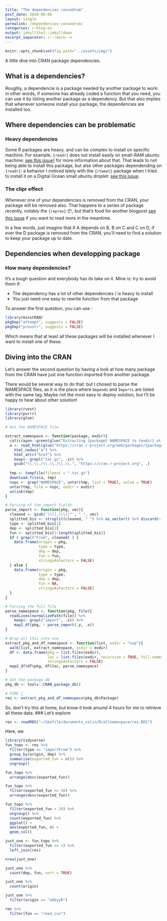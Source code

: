 ```yaml
---
title: "The dependencies conundrum"
post_date: 2018-06-06
layout: single
permalink: /dependencies-conundrum/
categories: r-blog-en
output: jekyllthat::jekylldown
excerpt_separator: <--!more--> 
---
```


```r
knitr::opts_chunk$set(fig.path="../assets/img/")
```

A little dive into CRAN package dependencies.

## What is a dependencies? 

Roughly, a dependencie is a package needed by another package to work: in other words, if someone has already coded a function that you need, you can use it by listing another package as a dependency. But that also implies that whenever someone install your package, the dependencies are installed too. 

## Where dependencies can be problematic 

### Heavy dependencies

Some R packages are heavy, and can be complex to install on specific machine. For example, `{readr}` does not install easily on small-RAM ubuntu machine: [see this issue](https://github.com/tidyverse/readr/issues/544)] for more information about that. That leads to not being able to install this package, but also other packages dependending on `{readr}`: a behavior I noticed lately with the `{rtweet}` package when I tried to install it on a Digital Ocean small ubuntu droplet: [see this issue](https://github.com/mkearney/rtweet/issues/246).

### The clipr effect

Whenever one of your dependencies is removed from the CRAN, your package will be removed also. That happens to a series of package recently, notably the `{reprex}` 📦, but that's food for another blogpost [see this issue](https://github.com/mdlincoln/clipr/issues/30) if you want to read more in the meantime. 

In a few words, just imagine that if A depends on B, B on C and C on D, if ever the D package is removed from the CRAN, you'll need to find a solution to keep your package up to date. 

## Dependencies when developping package

### How many dependencies? 

It's a tough question and everybody has its take on it. Mine is: try to avoid them if:

+ The dependency has a lot of other dependencies / is heavy to install 
+ You just need one easy to rewrite function from that package

To answer the first question, you can use : 

```r
library(miniCRAN)
pkgDep("attempt", suggests = FALSE)
pkgDep("proustr", suggests = FALSE)
```
Which means that at least all these packages will be installed whenever I want to install one of these. 

## Diving into the CRAN 

Let's answer the second question by having a look at how many package from the CRAN have just one function imported from another package. 

There would be several way to do that: but I chosed to parse the NAMESPACE files, as it is the place where `Depends` and `Imports` are listed with the same tag. Maybe not the most easy to deploy solution, but I'll be happy to hear about other solution! 

```r
library(rvest)
library(purrr)
library(glue)

# Get the NAMESPACE file

extract_namespace <- function(package, exdir){
  cat(crayon::green(glue("Extracting {package} NAMESPACE to {exdir} at {Sys.time()}.")), sep = "\n")
  a <- read_html(glue("https://cran.r-project.org/web/packages/{package}/index.html")) %>%
    html_nodes("a") %>%
    html_attr("href") %>%
    keep(~ grepl("tar.gz", .x)) %>%
    gsub("\\.\\./\\.\\./\\.\\.", "https://cran.r-project.org", .)
  
  tmp <- tempfile(fileext = ".tar.gz")
  download.file(a, tmp)
  nspc <- grep("NAMESPACE", untar(tmp, list = TRUE), value = TRUE)
  untar(tmp, file = nspc, exdir = exdir)
  unlink(tmp)
}

# Parsing of the import fields
parse_import <- function(pkg, vec){
  cleaned <- gsub('\\(|,|\\)|"', " ", vec) 
  splitted_bis <- strsplit(cleaned, " ") %>% as_vector() %>% discard(~ nchar(.x) == 0)
  type <- splitted_bis[1]
  dep <- splitted_bis[2]
  fun <- splitted_bis[3:length(splitted_bis)]
  if ( grepl("From", cleaned) ) {
    data.frame(origin = pkg, 
               type = type, 
               dep = dep, 
               fun = fun, 
               stringsAsFactors = FALSE)
  } else {
    data.frame(origin = pkg,
               type = type, 
               dep = dep, 
               fun = NA, 
               stringsAsFactors = FALSE)
  }
}

# Parsing the full file
parse_namespace <- function(pkg, file){
  readLines(normalizePath(file)) %>%
    keep(~ grepl("import", .x)) %>%
    map2_df(pkg, ~ parse_import(.y, .x))
}

# Wrap all this into one
extract_pkg_and_df_namespace <- function(list, exdir = "nsp"){
  walk(list, extract_namespace, exdir = exdir)
  df <- data.frame(pkg = list.files(exdir), 
                   loc = list.files(exdir, recursive = TRUE, full.names = TRUE), 
                   stringsAsFactors = FALSE)
  map2_df(df$pkg, df$loc, parse_namespace)
}

# Get the package db
pkg_db <- tools::CRAN_package_db()

# FIRE 🛫 
res <- extract_pkg_and_df_namespace(pkg_db$Package)
```

So, don't try this at home, but know it took around 4 hours for me to retrieve all these data. 
### Let's explore 

```r
res <- readRDS("~/Seafile/documents_colin/R/allnamespace/res.RDS")
```

Here, we 

```r
library(tidyverse)
fun_topo <- res %>%
  filter(type == "importFrom") %>%
  group_by(origin, dep) %>%
  summarise(exported_fun = n()) %>%
  ungroup()

fun_topo %>%
  arrange(desc(exported_fun))

fun_topo %>%
  filter(exported_fun >= 50) %>%
  arrange(desc(exported_fun)) 

fun_topo %>%
  filter(exported_fun < 30) %>%
  ungroup() %>%
  count(exported_fun) %>%
  ggplot() + 
  aes(exported_fun, n) + 
  geom_col()

just_one <- fun_topo %>%
  filter(exported_fun == 1) %>%
  left_join(res)

nrow(just_one)

just_one %>% 
  count(dep, fun, sort = TRUE)

just_one %>%
  count(origin)

just_one %>%
  filter(origin == "abbyyR")

res %>%
  filter(fun == "read_csv")
```

